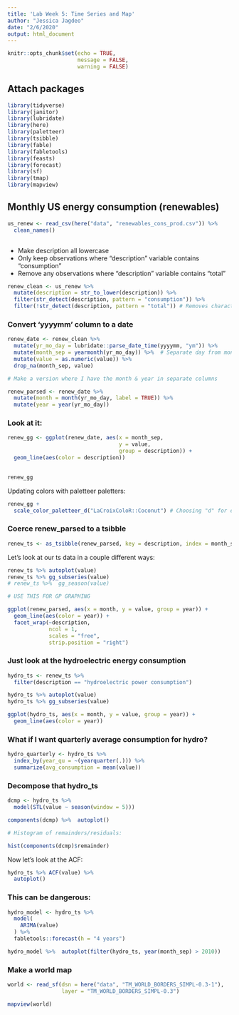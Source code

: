 ```yaml
---
title: 'Lab Week 5: Time Series and Map'
author: "Jessica Jagdeo"
date: "2/6/2020"
output: html_document
---
```


```r
knitr::opts_chunk$set(echo = TRUE,
                      message = FALSE,
                      warning = FALSE)
```

## Attach packages

```r

library(tidyverse)
library(janitor)
library(lubridate)
library(here)
library(paletteer)
library(tsibble)
library(fable)
library(fabletools)
library(feasts)
library(forecast)
library(sf)
library(tmap)
library(mapview)

```

## Monthly US energy consumption (renewables)

```r

us_renew <- read_csv(here("data", "renewables_cons_prod.csv")) %>% 
  clean_names()
  

```

- Make description all lowercase
- Only keep observations where "description" variable contains "consumption"
- Remove any observations where "description" variable contains "total"

```r

renew_clean <- us_renew %>% 
  mutate(description = str_to_lower(description)) %>% 
  filter(str_detect(description, pattern = "consumption")) %>% 
  filter(!str_detect(description, pattern = "total")) # Removes characters with "total" in the name

```

### Convert 'yyyymm' column to a date

```r

renew_date <- renew_clean %>% 
  mutate(yr_mo_day = lubridate::parse_date_time(yyyymm, "ym")) %>% 
  mutate(month_sep = yearmonth(yr_mo_day)) %>%  # Separate day from month and year
  mutate(value = as.numeric(value)) %>% 
  drop_na(month_sep, value)

# Make a version where I have the month & year in separate columns

renew_parsed <- renew_date %>% 
  mutate(month = month(yr_mo_day, label = TRUE)) %>% 
  mutate(year = year(yr_mo_day))

```

### Look at it:

```r

renew_gg <- ggplot(renew_date, aes(x = month_sep, 
                                   y = value,
                                   group = description)) +
  geom_line(aes(color = description)) 
  

renew_gg

```

Updating colors with paletteer paletters:
```r

renew_gg + 
  scale_color_paletteer_d("LaCroixColoR::Coconut") # Choosing "d" for discrete

```

### Coerce renew_parsed to a tsibble

```r

renew_ts <- as_tsibble(renew_parsed, key = description, index = month_sep)

```


Let's look at our ts data in a couple different ways:
```r

renew_ts %>% autoplot(value)
renew_ts %>% gg_subseries(value)
# renew_ts %>%  gg_season(value)

# USE THIS FOR GP GRAPHING 

ggplot(renew_parsed, aes(x = month, y = value, group = year)) +
  geom_line(aes(color = year)) +
  facet_wrap(~description,
             ncol = 1,
             scales = "free",
             strip.position = "right")

```

### Just look at the hydroelectric energy consumption

```r

hydro_ts <- renew_ts %>% 
  filter(description == "hydroelectric power consumption")

hydro_ts %>% autoplot(value)
hydro_ts %>% gg_subseries(value)

ggplot(hydro_ts, aes(x = month, y = value, group = year)) +
  geom_line(aes(color = year))

```

### What if I want quarterly average consumption for hydro?

```r

hydro_quarterly <- hydro_ts %>% 
  index_by(year_qu = ~(yearquarter(.))) %>% 
  summarize(avg_consumption = mean(value))

```

### Decompose that hydro_ts

```r

dcmp <- hydro_ts %>% 
  model(STL(value ~ season(window = 5)))

components(dcmp) %>%  autoplot()

```

```r

# Histogram of remainders/residuals:

hist(components(dcmp)$remainder)

```

Now let's look at the ACF:
```r

hydro_ts %>% ACF(value) %>% 
  autoplot()

```

### This can be dangerous:

```r

hydro_model <- hydro_ts %>% 
  model(
    ARIMA(value)
  ) %>% 
  fabletools::forecast(h = "4 years")

hydro_model %>%  autoplot(filter(hydro_ts, year(month_sep) > 2010))

```

### Make a world map

```r

world <- read_sf(dsn = here("data", "TM_WORLD_BORDERS_SIMPL-0.3-1"), 
                 layer = "TM_WORLD_BORDERS_SIMPL-0.3")

mapview(world)

```

